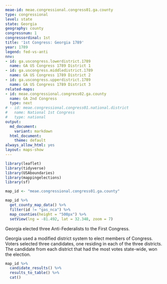 ```yaml
---
meae-id: meae.congressional.congress01.ga.county
type: congressional
level: state
state: Georgia
geography: county
congressnum: 1
congressordinal: 1st
title: '1st Congress: Georgia 1789'
year: 1789
legend: fed-vs-anti
nnv:
- id: ga.uscongress.lowerdistrict.1789
  name: GA US Congress 1789 District 1
- id: ga.uscongress.middledistrict.1789
  name: GA US Congress 1789 District 2
- id: ga.uscongress.upperdistrict.1789
  name: GA US Congress 1789 District 3
related-maps:
- id: meae.congressional.congress02.ga.county
  name: GA 2nd Congress
  type: next
# - id: meae.congressional.congress01.national.district
#   name: National 1st Congress
#   type: national
output:
  md_document:
    variant: markdown
  html_document:
    theme: default
always_allow_html: yes
layout: maps-show
---
```


```r
library(leaflet)
library(tidyverse)
library(USAboundaries)
library(mappingelections)
library(sf)

map_id <- "meae.congressional.congress01.ga.county"
```

<div class="map">

```r
map_id %>%
  get_county_map_data() %>% 
  filter(id != "gas_nca") %>% 
  map_counties(height = "500px") %>% 
  setView(lng = -81.492, lat = 32.348, zoom = 7)
```

</div>

Georgia elected three Anti-Federalists to the First Congress.

Georgia used a modified district system to elect members of Congress. Voters selected three candidates, one residing in each of the three districts. The candidate from each district that had the most votes state-wide, won the election. 

<div class="results-table">

```r
map_id %>%
  candidate_results() %>%
  results_to_table() %>%
  cat()
```

</div>
